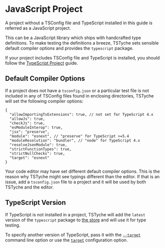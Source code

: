 
# JavaScript Project

A project without a TSConfig file and TypeScript installed in this guide is referred as a JavaScript project.

This can be a JavaScript library which ships with handcrafted type definitions. To make testing the definitions a breeze, TSTyche sets sensible default compiler options and provides the `typescript` package.

<Tip>

If your project includes TSConfig file and TypeScript is installed, you should follow the [TypeScript Project](./typescript-project.mdx) guide.

</Tip>

## Default Compiler Options

If a project does not have a `tsconfig.json` or a particular test file is not included in any of TSConfig files found in enclosing directories, TSTyche will set the following compiler options:

```jsonc
{
  "allowImportingTsExtensions": true, // not set for TypeScript 4.x
  "allowJs": true,
  "checkJs": true,
  "esModuleInterop": true,
  "jsx": "preserve",
  "module": "esnext", // "preserve" for TypeScript >=5.4
  "moduleResolution": "bundler", // "node" for TypeScript 4.x
  "resolveJsonModule": true,
  "strictFunctionTypes": true,
  "strictNullChecks": true,
  "target": "esnext"
}
```

<Note>

Your code editor may have set different default compiler options. This is the reason why TSTyche might see typings different than the editor. If that is an issue, add a `tsconfig.json` file to a project and it will be used by both TSTyche and the editor.

</Note>

## TypeScript Version

If TypeScript is not installed in a project, TSTyche will add the `latest` version of the `typescript` package to [the store](./test-runner.mdx#the-store) and will use it for type testing.

To specify another version of TypeScript, pass it with the [`--target`](../reference/command-line.mdx#target) command line option or use the [`target`](../reference/config-file.mdx#target) configuration option.
